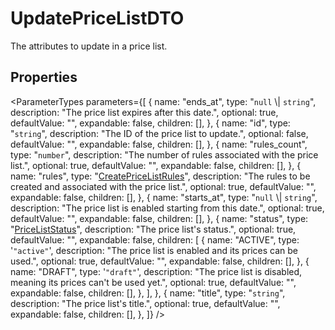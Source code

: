 
# UpdatePriceListDTO

The attributes to update in a price list.

## Properties

<ParameterTypes
  parameters={[
    {
      name: "ends_at",
      type: "`null` \\| `string`",
      description: "The price list expires after this date.",
      optional: true,
      defaultValue: "",
      expandable: false,
      children: [],
    },
    {
      name: "id",
      type: "`string`",
      description: "The ID of the price list to update.",
      optional: false,
      defaultValue: "",
      expandable: false,
      children: [],
    },
    {
      name: "rules_count",
      type: "`number`",
      description: "The number of rules associated with the price list.",
      optional: true,
      defaultValue: "",
      expandable: false,
      children: [],
    },
    {
      name: "rules",
      type: "[CreatePriceListRules](types.CreatePriceListRules.mdx)",
      description:
        "The rules to be created and associated with the price list.",
      optional: true,
      defaultValue: "",
      expandable: false,
      children: [],
    },
    {
      name: "starts_at",
      type: "`null` \\| `string`",
      description: "The price list is enabled starting from this date.",
      optional: true,
      defaultValue: "",
      expandable: false,
      children: [],
    },
    {
      name: "status",
      type: "[PriceListStatus](../enums/types.PriceListStatus.mdx)",
      description: "The price list's status.",
      optional: true,
      defaultValue: "",
      expandable: false,
      children: [
        {
          name: "ACTIVE",
          type: '`"active"`',
          description: "The price list is enabled and its prices can be used.",
          optional: true,
          defaultValue: "",
          expandable: false,
          children: [],
        },
        {
          name: "DRAFT",
          type: '`"draft"`',
          description:
            "The price list is disabled, meaning its prices can't be used yet.",
          optional: true,
          defaultValue: "",
          expandable: false,
          children: [],
        },
      ],
    },
    {
      name: "title",
      type: "`string`",
      description: "The price list's title.",
      optional: true,
      defaultValue: "",
      expandable: false,
      children: [],
    },
  ]}
/>
